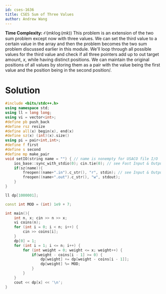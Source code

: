 ```yaml
---
id: cses-1636
title: CSES Sum of Three Values
author: Andrew Wang
---
```

**Time Complexity:** $\mathcal{O}(mk\log (mk))$
This problem is an extension of the two sum problem except now with three values. We can set the third value to a certain value in the array and then the problem becomes the two sum problem discussed earlier in this module. We'll loop through all possible values for the third value and check if all three pointers add up to out target amount, $x$, while having distinct positions. We can maintain the original positions of all values by storing them as a pair with the value being the first value and the position being in the second position/\.

# Solution



```cpp
#include <bits/stdc++.h>
using namespace std;
using ll = long long;
using vi = vector<int>;
#define pb push_back
#define rsz resize
#define all(x) begin(x), end(x)
#define sz(x) (int)(x).size()
using pi = pair<int,int>;
#define f first
#define s second
#define mp make_pair
void setIO(string name = "") { // name is nonempty for USACO file I/O
    ios_base::sync_with_stdio(0); cin.tie(0); // see Fast Input & Output
    if(sz(name)){
        freopen((name+".in").c_str(), "r", stdin); // see Input & Output
        freopen((name+".out").c_str(), "w", stdout);
    }
}

ll dp[1000001];

const int MOD = (int) 1e9 + 7;

int main(){
    int n, x; cin >> n >> x;
    vi coins(n);
    for (int i = 0; i < n; i++) {
        cin >> coins[i];
    }
    dp[0] = 1;
    for (int i = 1; i <= n; i++) {
        for (int weight = 0; weight <= x; weight++) {
            if(weight - coins[i - 1] >= 0) {
                dp[weight] += dp[weight - coins[i - 1]];
                dp[weight] %= MOD;
            }
        }
    }
    cout << dp[x] << '\n';
}
```
